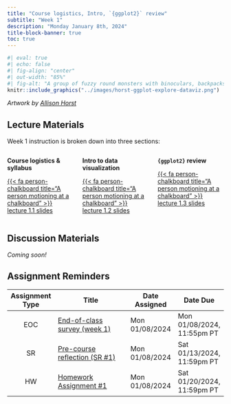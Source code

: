 ```yaml
---
title: "Course logistics, Intro, `{ggplot2}` review"
subtitle: "Week 1"
description: "Monday January 8th, 2024"
title-block-banner: true
toc: true
---
```


<!-- Coming soon! -->

```r
#| eval: true 
#| echo: false
#| fig-align: "center"
#| out-width: "85%" 
#| fig-alt: "A group of fuzzy round monsters with binoculars, backpacks and guide books looking up a graphs flying around with wings (like birders, but with exploratory data visualizations). Stylized text reads 'ggplot2: visual data exploration.' Learn more about ggplot2."
knitr::include_graphics("../images/horst-ggplot-explore-dataviz.png")
```

:::{.gray-text .center-text}
*Artwork by [Allison Horst](https://allisonhorst.com/)*
:::

## Lecture Materials

Week 1 instruction is broken down into three sections:

:::: columns

::: {.column width="33%"}
::: {.center-text}
[**Course logistics & syllabus**]{.teal-text .body-text-m}

[{{< fa person-chalkboard title="A person motioning at a chalkboard" >}} lecture 1.1 slides](../slides/lecture1.1-logistics-slides.qmd){.btn role="button" target="_blank"} 
:::
:::

::: {.column width="33%"}
::: {.center-text}
[**Intro to data visualization**]{.teal-text .body-text-m}

[{{< fa person-chalkboard title="A person motioning at a chalkboard" >}} lecture 1.2 slides](../slides/lecture1.2-intro-slides.qmd){.btn role="button" target="_blank"} 
:::
:::

::: {.column width="33%"}
::: {.center-text}
[**`{ggplot2}` review**]{.teal-text .body-text-m}

[{{< fa person-chalkboard title="A person motioning at a chalkboard" >}} lecture 1.3 slides](../slides/lecture1.3-ggplot-review-slides.qmd){.btn role="button" target="_blank"} 
:::
:::

::::

## Discussion Materials

*Coming soon!*

## Assignment Reminders

| Assignment Type | Title                                                                  | Date Assigned  | Date Due                   |
|:---------------:|------------------------------------------------------------------------|----------------|----------------------------|
| EOC             | [End-of-class survey (week 1)](https://forms.gle/aPGfCircFN1AZfSe9)    | Mon 01/08/2024 | Mon 01/08/2024, 11:55pm PT |
| SR              | [Pre-course reflection (SR #1)](../assignments/SR1-precourse.qmd)      | Mon 01/08/2024 | Sat 01/13/2024, 11:59pm PT |
| HW              | [Homework Assignment #1](../assignments/HW1.qmd)                       | Mon 01/08/2024 | Sat 01/20/2024, 11:59pm PT | 
